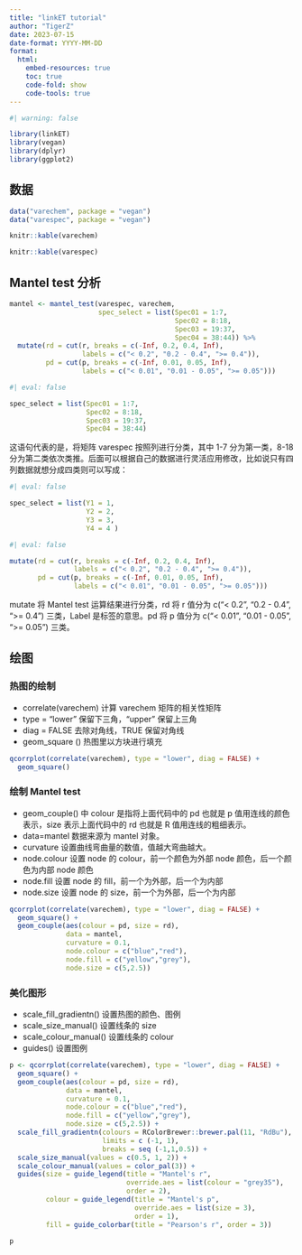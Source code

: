 ```yaml
---
title: "linkET tutorial"
author: "TigerZ"
date: 2023-07-15
date-format: YYYY-MM-DD
format: 
  html:
    embed-resources: true
    toc: true
    code-fold: show
    code-tools: true
---
```


```r
#| warning: false

library(linkET)
library(vegan)
library(dplyr)
library(ggplot2)
```


## 数据

```r
data("varechem", package = "vegan")
data("varespec", package = "vegan")
```

```r
knitr::kable(varechem)
```

```r
knitr::kable(varespec)
```




## Mantel test 分析

```r
mantel <- mantel_test(varespec, varechem,
                      spec_select = list(Spec01 = 1:7,
                                         Spec02 = 8:18,
                                         Spec03 = 19:37,
                                         Spec04 = 38:44)) %>% 
  mutate(rd = cut(r, breaks = c(-Inf, 0.2, 0.4, Inf),
                  labels = c("< 0.2", "0.2 - 0.4", ">= 0.4")),
         pd = cut(p, breaks = c(-Inf, 0.01, 0.05, Inf),
                  labels = c("< 0.01", "0.01 - 0.05", ">= 0.05")))
```

```r
#| eval: false

spec_select = list(Spec01 = 1:7,
                   Spec02 = 8:18,
                   Spec03 = 19:37,
                   Spec04 = 38:44)
```

这语句代表的是，将矩阵 varespec 按照列进行分类，其中 1-7 分为第一类，8-18 分为第二类依次类推。后面可以根据自己的数据进行灵活应用修改，比如说只有四列数据就想分成四类则可以写成：

```r
#| eval: false

spec_select = list(Y1 = 1,
                   Y2 = 2,
                   Y3 = 3,
                   Y4 = 4 )
```

```r
#| eval: false

mutate(rd = cut(r, breaks = c(-Inf, 0.2, 0.4, Inf),
                labels = c("< 0.2", "0.2 - 0.4", ">= 0.4")),
       pd = cut(p, breaks = c(-Inf, 0.01, 0.05, Inf),
                labels = c("< 0.01", "0.01 - 0.05", ">= 0.05")))
```

mutate 将 Mantel test 运算结果进行分类，rd 将 r 值分为 c("< 0.2", "0.2 - 0.4", ">= 0.4") 三类，Label 是标签的意思。pd 将 p 值分为 c("< 0.01", "0.01 - 0.05", ">= 0.05") 三类。



## 绘图

### 热图的绘制

-   correlate(varechem) 计算 varechem 矩阵的相关性矩阵
-   type = "lower" 保留下三角，"upper" 保留上三角
-   diag = FALSE 去除对角线，TRUE 保留对角线
-   geom_square () 热图里以方块进行填充

```r
qcorrplot(correlate(varechem), type = "lower", diag = FALSE) +
  geom_square()
```


### 绘制 Mantel test

-   geom_couple() 中 colour 是指将上面代码中的 pd 也就是 p 值用连线的颜色表示，size 表示上面代码中的 rd 也就是 R 值用连线的粗细表示。
-   data=mantel 数据来源为 mantel 对象。
-   curvature 设置曲线弯曲量的数值，值越大弯曲越大。
-   node.colour 设置 node 的 colour，前一个颜色为外部 node 颜色，后一个颜色为内部 node 颜色
-   node.fill 设置 node 的 fill，前一个为外部，后一个为内部
-   node.size 设置 node 的 size，前一个为外部，后一个为内部

```r
qcorrplot(correlate(varechem), type = "lower", diag = FALSE) +
  geom_square() +
  geom_couple(aes(colour = pd, size = rd), 
              data = mantel, 
              curvature = 0.1,
              node.colour = c("blue","red"),
              node.fill = c("yellow","grey"),
              node.size = c(5,2.5))
```

### 美化图形

-   scale_fill_gradientn() 设置热图的颜色、图例
-   scale_size_manual() 设置线条的 size
-   scale_colour_manual() 设置线条的 colour
-   guides() 设置图例

```r
p <- qcorrplot(correlate(varechem), type = "lower", diag = FALSE) +
  geom_square() +
  geom_couple(aes(colour = pd, size = rd), 
              data = mantel, 
              curvature = 0.1,
              node.colour = c("blue","red"),
              node.fill = c("yellow","grey"),
              node.size = c(5,2.5)) +
  scale_fill_gradientn(colours = RColorBrewer::brewer.pal(11, "RdBu"),
                       limits = c (-1, 1),
                       breaks = seq (-1,1,0.5)) +
  scale_size_manual(values = c(0.5, 1, 2)) +
  scale_colour_manual(values = color_pal(3)) +
  guides(size = guide_legend(title = "Mantel's r",
                             override.aes = list(colour = "grey35"), 
                             order = 2),
         colour = guide_legend(title = "Mantel's p", 
                               override.aes = list(size = 3), 
                               order = 1),
         fill = guide_colorbar(title = "Pearson's r", order = 3))
```

```r
p
```






